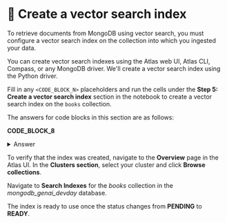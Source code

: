 # 👐 Create a vector search index

To retrieve documents from MongoDB using vector search, you must configure a vector search index on the collection into which you ingested your data.

You can create vector search indexes using the Atlas web UI, Atlas CLI, Compass, or any MongoDB driver. We'll create a vector search index using the Python driver.

Fill in any `<CODE_BLOCK_N>` placeholders and run the cells under the **Step 5: Create a vector search index** section in the notebook to create a vector search index on the `books` collection.

The answers for code blocks in this section are as follows:

**CODE_BLOCK_8**

<details>
<summary>Answer</summary>
<div>

```python
collection.create_search_index(model=model)
```

</div>
</details>

To verify that the index was created, navigate to the **Overview** page in the Atlas UI. In the **Clusters section**, select your cluster and click **Browse collections**.

<Screenshot url="https://cloud.mongodb.com" src="img/screenshots/50-perform-vector-search/3-create-vector-index/1-browse-collections.png" alt="Browse collections" />

Navigate to **Search Indexes** for the _books_ collection in the _mongodb_genai_devday_ database.

<Screenshot url="https://cloud.mongodb.com" src="img/screenshots/50-perform-vector-search/3-create-vector-index/2-nav-search-indexes.png" alt="Navigate to search indexes" />

The index is ready to use once the status changes from **PENDING** to **READY**. 

<Screenshot url="https://cloud.mongodb.com" src="img/screenshots/50-perform-vector-search/3-create-vector-index/3-index-ready.png" alt="Index ready to use" />